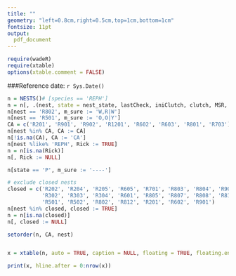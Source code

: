 ```yaml
---
title: ""
geometry: "left=0.8cm,right=0.5cm,top=1cm,bottom=1cm"
fontsize: 11pt
output:
  pdf_document
---
```


```r
require(wadeR)
require(xtable)
options(xtable.comment = FALSE)
```

###Reference date: `r Sys.Date()`

```r
n = NESTS()# [species == 'REPH']
n = n[, .(nest, state = nest_state, lastCheck, iniClutch, clutch, MSR, IN, m_sure, f_sure)]
n[nest == 'R802', m_sure := 'W,R|W']
n[nest == 'R501', m_sure := 'O,O|Y']
CA = c('R201', 'R901', 'R902', 'R1201', 'R602', 'R603', 'R801', 'R703')
n[nest %in% CA, CA := CA]
n[!is.na(CA), CA := 'CA']
n[nest %like% 'REPH', Rick := TRUE]
n = n[is.na(Rick)]
n[, Rick := NULL]

n[state == 'P', m_sure := '----']

# exclude closed nests
closed = c('R202', 'R204', 'R205', 'R605', 'R701', 'R803', 'R804', 'R904', 'R909', 'R1201', 'R801', 'R902',
           'R302', 'R303', 'R304', 'R601', 'R805', 'R807', 'R808', 'R810',
           'R501', 'R502', 'R802', 'R812', 'R201', 'R602', 'R901')
n[nest %in% closed, closed := TRUE]
n = n[is.na(closed)]
n[, closed := NULL]

setorder(n, CA, nest)


x = xtable(n, auto = TRUE, caption = NULL, floating = TRUE, floating.environment = "sidewaystable", latex.environments = "" )

print(x, hline.after = 0:nrow(x))

```






